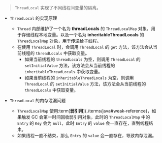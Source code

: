 
> `ThreadLocal` 实现了不同线程间变量的隔离。

- `ThreadLocal` 的实现原理

  - `Thread` 内部维护了一个名为 **threadLocals** 的 `ThreadLocalMap` 对象，用于存储线程本地变量。以及一个名为 **inheritableThreadLocals** 的 `ThreadLocalMap` 对象，用于传递给子线程。

  <Collapse label="代码块">
    <Thread />
  </Collapse>

  - 在使用 `ThreadLocal` 时，会调用 `ThreadLocal` 的 `get` 方法，该方法会从当前线程的 `threadLocals` 中获取变量。
    - 如果当前线程的 `threadLocals` 为空，则调用 `ThreadLocal` 的 `setInitialValue` 方法，该方法会从当前线程的 `inheritableThreadLocals` 中获取变量。
    - 如果当前线程的 `inheritableThreadLocals` 为空，则调用 `ThreadLocal` 的 `setInitialValue` 方法，该方法会从当前线程的 `threadLocals` 中获取变量。

  <Collapse label="代码块">
    <ThreadLocal />
  </Collapse>

- `ThreadLocal` 的内存泄漏问题

  - `ThreadLocalMap` 使用:term[**弱引用**]{./terms/java#weak-reference}，如果触发 GC 会第一时间回收弱引用对象，此时的 `ThreadLocalMap` 中的 `Entry` 的 `Key` 会为 `null`，此时 `Entry` 的 `value` 会一直存在，直到线程结束。
  - 如果线程一直不结束，那么 `Entry` 的 `value` 会一直存在，导致内存泄漏。

  <Collapse label="代码块">
    <ThreadLocalMap />
  </Collapse>

